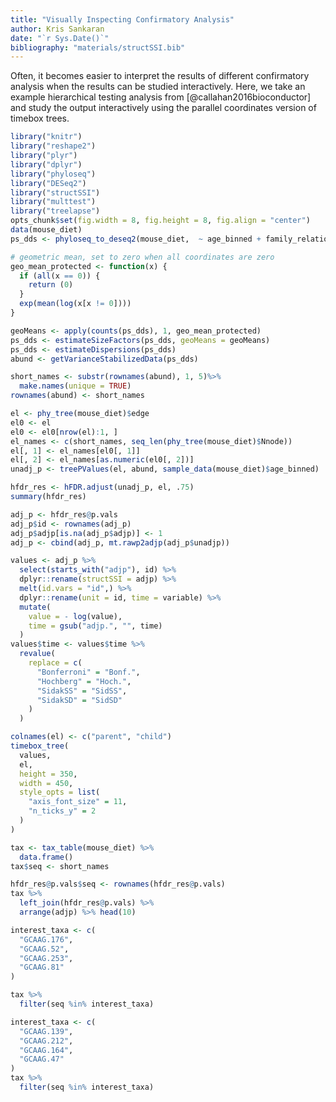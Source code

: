 ```yaml
---
title: "Visually Inspecting Confirmatory Analysis"
author: Kris Sankaran
date: "`r Sys.Date()`"
bibliography: "materials/structSSI.bib"
---
```


Often, it becomes easier to interpret the results of different confirmatory
analysis when the results can be studied interactively. Here, we take an example
hierarchical testing analysis from [@callahan2016bioconductor] and study the
output interactively using the parallel coordinates version of timebox trees.

```r
library("knitr")
library("reshape2")
library("plyr")
library("dplyr")
library("phyloseq")
library("DESeq2")
library("structSSI")
library("multtest")
library("treelapse")
opts_chunk$set(fig.width = 8, fig.height = 8, fig.align = "center")
data(mouse_diet)
ps_dds <- phyloseq_to_deseq2(mouse_diet,  ~ age_binned + family_relationship)

# geometric mean, set to zero when all coordinates are zero
geo_mean_protected <- function(x) {
  if (all(x == 0)) {
    return (0)
  }
  exp(mean(log(x[x != 0])))
}

geoMeans <- apply(counts(ps_dds), 1, geo_mean_protected)
ps_dds <- estimateSizeFactors(ps_dds, geoMeans = geoMeans)
ps_dds <- estimateDispersions(ps_dds)
abund <- getVarianceStabilizedData(ps_dds)
```

```r
short_names <- substr(rownames(abund), 1, 5)%>%
  make.names(unique = TRUE)
rownames(abund) <- short_names
```

```r
el <- phy_tree(mouse_diet)$edge
el0 <- el
el0 <- el0[nrow(el):1, ]
el_names <- c(short_names, seq_len(phy_tree(mouse_diet)$Nnode))
el[, 1] <- el_names[el0[, 1]]
el[, 2] <- el_names[as.numeric(el0[, 2])]
unadj_p <- treePValues(el, abund, sample_data(mouse_diet)$age_binned)
```

```r
hfdr_res <- hFDR.adjust(unadj_p, el, .75)
summary(hfdr_res)
```

```r
adj_p <- hfdr_res@p.vals
adj_p$id <- rownames(adj_p)
adj_p$adjp[is.na(adj_p$adjp)] <- 1
adj_p <- cbind(adj_p, mt.rawp2adjp(adj_p$unadjp))

values <- adj_p %>%
  select(starts_with("adjp"), id) %>%
  dplyr::rename(structSSI = adjp) %>%
  melt(id.vars = "id",) %>%
  dplyr::rename(unit = id, time = variable) %>%
  mutate(
    value = - log(value),
    time = gsub("adjp.", "", time)
  )
values$time <- values$time %>%
  revalue(
    replace = c(
      "Bonferroni" = "Bonf.",
      "Hochberg" = "Hoch.",
      "SidakSS" = "SidSS",
      "SidakSD" = "SidSD"
    )
  )

colnames(el) <- c("parent", "child")
timebox_tree(
  values,
  el,
  height = 350,
  width = 450,
  style_opts = list(
    "axis_font_size" = 11,
    "n_ticks_y" = 2
  )
)
```

```r
tax <- tax_table(mouse_diet) %>%
  data.frame()
tax$seq <- short_names

hfdr_res@p.vals$seq <- rownames(hfdr_res@p.vals)
tax %>%
  left_join(hfdr_res@p.vals) %>%
  arrange(adjp) %>% head(10)

interest_taxa <- c(
  "GCAAG.176",
  "GCAAG.52",
  "GCAAG.253",
  "GCAAG.81"
)

tax %>%
  filter(seq %in% interest_taxa)

interest_taxa <- c(
  "GCAAG.139",
  "GCAAG.212",
  "GCAAG.164",
  "GCAAG.47"
)
tax %>%
  filter(seq %in% interest_taxa)
```
